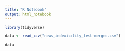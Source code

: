 ```yaml
---
title: "R Notebook"
output: html_notebook
---
```


```r
library(tidyverse)
```


```r
data <- read_csv("news_indexicality_test-merged.csv")
```

```r
data 
```

